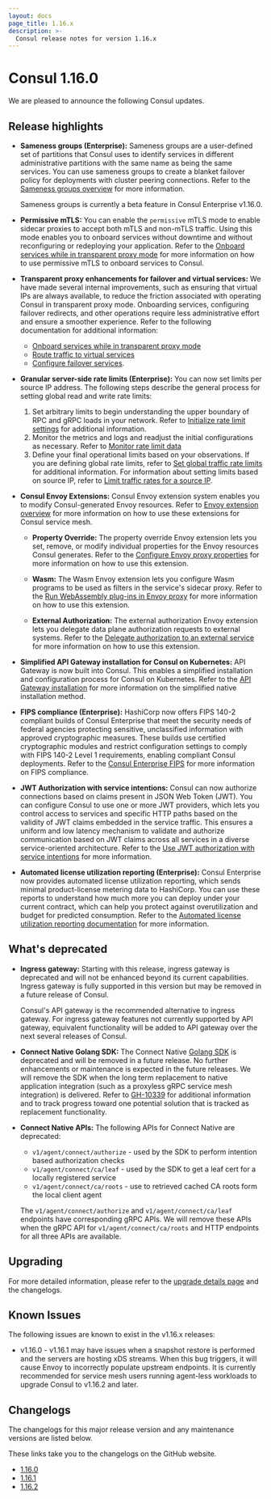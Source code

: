 ```yaml
---
layout: docs
page_title: 1.16.x
description: >-
  Consul release notes for version 1.16.x
---
```


# Consul 1.16.0

We are pleased to announce the following Consul updates. 

## Release highlights

- **Sameness groups (Enterprise):** Sameness groups are a user-defined set of partitions that Consul uses to identify services in different administrative partitions with the same name as being the same services. You can use sameness groups to create a blanket failover policy for deployments with cluster peering connections. Refer to the [Sameness groups overview](/consul/docs/link/sameness-group) for more information.

   <Note> Sameness groups is currently a beta feature in Consul Enterprise v1.16.0. </Note>

- **Permissive mTLS:** You can enable the `permissive` mTLS mode to enable sidecar proxies to accept both mTLS and non-mTLS traffic. Using this mode enables you to onboard services without downtime and without reconfiguring or redeploying your application. Refer to the [Onboard services while in transparent proxy mode](/consul/docs/k8s/connect/onboarding-tproxy-mode) for more information on how to use permissive mTLS to onboard services to Consul.

- **Transparent proxy enhancements for failover and virtual services:** We have made several internal improvements, such as ensuring that virtual IPs are always available, to reduce the friction associated with operating Consul in transparent proxy mode. Onboarding services, configuring failover redirects, and other operations require less administrative effort and ensure a smoother experience. Refer to the following documentation for additional information: 

    - [Onboard services while in transparent proxy mode](/consul/docs/k8s/connect/onboarding-tproxy-mode)
    - [Route traffic to virtual services](/consul/docs/k8s/l7-traffic/route-to-virtual-services)
    - [Configure failover services](/consul/docs/k8s/l7-traffic/failover-tproxy).

- **Granular server-side rate limits (Enterprise):** You can now set limits per source IP address. The following steps describe the general process for setting global read and write rate limits:

    1. Set arbitrary limits to begin understanding the upper boundary of RPC and gRPC loads in your network. Refer to [Initialize rate limit settings](/consul/docs/agent/limits/usage/init-rate-limits) for additional information.
    1. Monitor the metrics and logs and readjust the initial configurations as necessary. Refer to [Monitor rate limit data](/consul/docs/agent/limits/usage/monitor-rate-limits)
    1. Define your final operational limits based on your observations. If you are defining global rate limits, refer to [Set global traffic rate limits](/consul/docs/agent/limits/usage/set-global-traffic-rate-limits) for additional information. For information about setting limits based on source IP, refer to [Limit traffic rates for a source IP](/consul/docs/agent/limits/usage/limit-request-rates-from-ips).

- **Consul Envoy Extensions:** Consul Envoy extension system enables you to modify Consul-generated Envoy resources. Refer to [Envoy extension overview](/consul/docs/connect/proxies/envoy-extensions) for more information on how to use these extensions for Consul service mesh.

    - **Property Override:** The property override Envoy extension lets you set, remove, or modify individual properties for the Envoy resources Consul generates. Refer to the [Configure Envoy proxy properties](/consul/docs/connect/proxies/envoy-extensions/usage/property-override) for more information on how to use this extension. 

    - **Wasm:** The Wasm Envoy extension lets you configure Wasm programs to be used as filters in the service's sidecar proxy. Refer to the [Run WebAssembly plug-ins in Envoy proxy](/consul/docs/connect/proxies/envoy-extensions/usage/wasm) for more information on how to use this extension. 

    - **External Authorization:** The external authorization Envoy extension lets you delegate data plane authorization requests to external systems. Refer to the [Delegate authorization to an external service](/consul/docs/connect/proxies/envoy-extensions/usage/ext-authz) for more information on how to use this extension. 

- **Simplified API Gateway installation for Consul on Kubernetes:** API Gateway is now built into Consul. This enables a simplified installation and configuration process for Consul on Kubernetes. Refer to the [API Gateway installation](/consul/docs/connect/gateways/api-gateway/install-k8s) for more information on the simplified native installation method. 

- **FIPS compliance (Enterprise):** HashiCorp now offers FIPS 140-2 compliant builds of Consul Enterprise that meet the security needs of federal agencies protecting sensitive, unclassified information with approved cryptographic measures. These builds use certified cryptographic modules and restrict configuration settings to comply with FIPS 140-2 Level 1 requirements, enabling compliant Consul deployments. Refer to the [Consul Enterprise FIPS](/consul/docs/enterprise/fips) for more information on FIPS compliance.

- **JWT Authorization with service intentions:** Consul can now authorize connections based on claims present in JSON Web Token (JWT). You can configure Consul to use one or more JWT providers, which lets you control access to services and specific HTTP paths based on the validity of JWT claims embedded in the service traffic. This ensures a uniform and low latency mechanism to validate and authorize communication based on JWT claims across all services in a diverse service-oriented architecture. Refer to the [Use JWT authorization with service intentions](/consul/docs/connect/intentions/jwt-authorization) for more information.

- **Automated license utilization reporting (Enterprise):** Consul Enterprise now provides automated license utilization reporting, which sends minimal product-license metering data to HashiCorp. You can use these reports to understand how much more you can deploy under your current contract, which can help you protect against overutilization and budget for predicted consumption. Refer to the [Automated license utilization reporting documentation](/consul/docs/enterprise/license/utilization-reporting) for more information. 

## What's deprecated

- **Ingress gateway:** Starting with this release, ingress gateway is deprecated and will not be enhanced beyond its current capabilities. Ingress gateway is fully supported in this version but may be removed in a future release of Consul. 

  Consul's API gateway is the recommended alternative to ingress gateway. For ingress gateway features not currently supported by API gateway, equivalent functionality will be added to API gateway over the next several releases of Consul.

- **Connect Native Golang SDK:** The Connect Native [Golang SDK](https://github.com/hashicorp/consul/tree/main/connect) is deprecated and will be removed in a future release. No further enhancements or maintenance is expected in the future releases. We will remove the SDK when the long term replacement to native application integration (such as a proxyless gRPC service mesh integration) is delivered. Refer to [GH-10339](https://github.com/hashicorp/consul/issues/10339) for additional information and to track progress toward one potential solution that is tracked as replacement functionality.

- **Connect Native APIs:** The following APIs for Connect Native are deprecated: 
  - `v1/agent/connect/authorize` - used by the SDK to perform intention based authorization checks
  - `v1/agent/connect/ca/leaf` - used by the SDK to get a leaf cert for a locally registered service
  - `v1/agent/connect/ca/roots` - use to retrieved cached CA roots form the local client agent
  
  The `v1/agent/connect/authorize` and `v1/agent/connect/ca/leaf` endpoints have corresponding gRPC APIs. We will remove these APIs when the gRPC API for `v1/agent/connect/ca/roots` and HTTP endpoints for all three APIs are available. 

## Upgrading

For more detailed information, please refer to the [upgrade details page](/consul/docs/upgrading/upgrade-specific) and the changelogs.

## Known Issues

The following issues are known to exist in the v1.16.x releases:

- v1.16.0 - v1.16.1 may have issues when a snapshot restore is performed
    and the servers are hosting xDS streams. When this bug triggers, it
    will cause Envoy to incorrectly populate upstream endpoints. It is
    currently recommended for service mesh users running agent-less
    workloads to upgrade Consul to v1.16.2 and later.

## Changelogs

The changelogs for this major release version and any maintenance versions are listed below.

<Note> These links take you to the changelogs on the GitHub website. </Note>

- [1.16.0](https://github.com/hashicorp/consul/releases/tag/v1.16.0)
- [1.16.1](https://github.com/hashicorp/consul/releases/tag/v1.16.1)
- [1.16.2](https://github.com/hashicorp/consul/releases/tag/v1.16.2)
